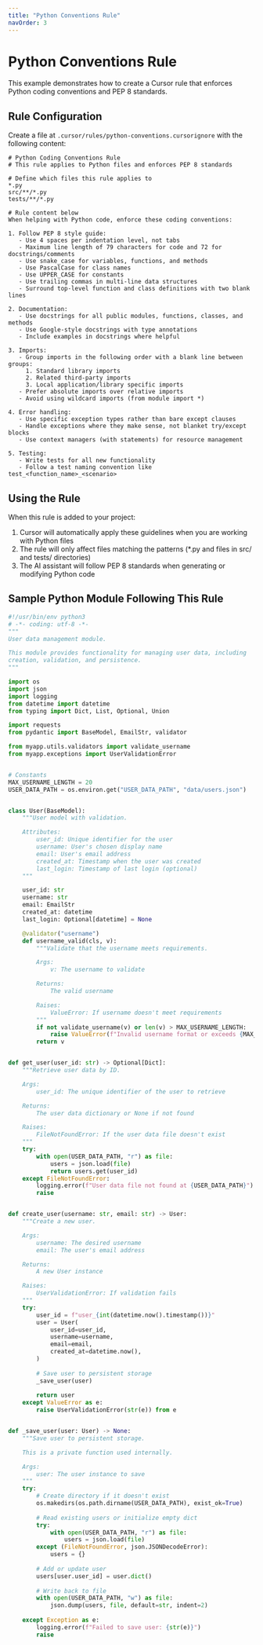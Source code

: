 ```yaml
---
title: "Python Conventions Rule"
navOrder: 3
---
```


# Python Conventions Rule

This example demonstrates how to create a Cursor rule that enforces Python coding conventions and PEP 8 standards.

## Rule Configuration

Create a file at `.cursor/rules/python-conventions.cursorignore` with the following content:

```
# Python Coding Conventions Rule
# This rule applies to Python files and enforces PEP 8 standards

# Define which files this rule applies to
*.py
src/**/*.py
tests/**/*.py

# Rule content below
When helping with Python code, enforce these coding conventions:

1. Follow PEP 8 style guide:
   - Use 4 spaces per indentation level, not tabs
   - Maximum line length of 79 characters for code and 72 for docstrings/comments
   - Use snake_case for variables, functions, and methods
   - Use PascalCase for class names
   - Use UPPER_CASE for constants
   - Use trailing commas in multi-line data structures
   - Surround top-level function and class definitions with two blank lines

2. Documentation:
   - Use docstrings for all public modules, functions, classes, and methods
   - Use Google-style docstrings with type annotations
   - Include examples in docstrings where helpful

3. Imports:
   - Group imports in the following order with a blank line between groups:
     1. Standard library imports
     2. Related third-party imports
     3. Local application/library specific imports
   - Prefer absolute imports over relative imports
   - Avoid using wildcard imports (from module import *)

4. Error handling:
   - Use specific exception types rather than bare except clauses
   - Handle exceptions where they make sense, not blanket try/except blocks
   - Use context managers (with statements) for resource management

5. Testing:
   - Write tests for all new functionality
   - Follow a test naming convention like test_<function_name>_<scenario>
```

## Using the Rule

When this rule is added to your project:

1. Cursor will automatically apply these guidelines when you are working with Python files
2. The rule will only affect files matching the patterns (*.py and files in src/ and tests/ directories)
3. The AI assistant will follow PEP 8 standards when generating or modifying Python code

## Sample Python Module Following This Rule

```python
#!/usr/bin/env python3
# -*- coding: utf-8 -*-
"""
User data management module.

This module provides functionality for managing user data, including
creation, validation, and persistence.
"""

import os
import json
import logging
from datetime import datetime
from typing import Dict, List, Optional, Union

import requests
from pydantic import BaseModel, EmailStr, validator

from myapp.utils.validators import validate_username
from myapp.exceptions import UserValidationError


# Constants
MAX_USERNAME_LENGTH = 20
USER_DATA_PATH = os.environ.get("USER_DATA_PATH", "data/users.json")


class User(BaseModel):
    """User model with validation.

    Attributes:
        user_id: Unique identifier for the user
        username: User's chosen display name
        email: User's email address
        created_at: Timestamp when the user was created
        last_login: Timestamp of last login (optional)
    """

    user_id: str
    username: str
    email: EmailStr
    created_at: datetime
    last_login: Optional[datetime] = None

    @validator("username")
    def username_valid(cls, v):
        """Validate that the username meets requirements.

        Args:
            v: The username to validate

        Returns:
            The valid username

        Raises:
            ValueError: If username doesn't meet requirements
        """
        if not validate_username(v) or len(v) > MAX_USERNAME_LENGTH:
            raise ValueError(f"Invalid username format or exceeds {MAX_USERNAME_LENGTH} characters")
        return v


def get_user(user_id: str) -> Optional[Dict]:
    """Retrieve user data by ID.

    Args:
        user_id: The unique identifier of the user to retrieve

    Returns:
        The user data dictionary or None if not found

    Raises:
        FileNotFoundError: If the user data file doesn't exist
    """
    try:
        with open(USER_DATA_PATH, "r") as file:
            users = json.load(file)
            return users.get(user_id)
    except FileNotFoundError:
        logging.error(f"User data file not found at {USER_DATA_PATH}")
        raise


def create_user(username: str, email: str) -> User:
    """Create a new user.

    Args:
        username: The desired username
        email: The user's email address

    Returns:
        A new User instance

    Raises:
        UserValidationError: If validation fails
    """
    try:
        user_id = f"user_{int(datetime.now().timestamp())}"
        user = User(
            user_id=user_id,
            username=username,
            email=email,
            created_at=datetime.now(),
        )
        
        # Save user to persistent storage
        _save_user(user)
        
        return user
    except ValueError as e:
        raise UserValidationError(str(e)) from e


def _save_user(user: User) -> None:
    """Save user to persistent storage.

    This is a private function used internally.

    Args:
        user: The user instance to save
    """
    try:
        # Create directory if it doesn't exist
        os.makedirs(os.path.dirname(USER_DATA_PATH), exist_ok=True)
        
        # Read existing users or initialize empty dict
        try:
            with open(USER_DATA_PATH, "r") as file:
                users = json.load(file)
        except (FileNotFoundError, json.JSONDecodeError):
            users = {}
        
        # Add or update user
        users[user.user_id] = user.dict()
        
        # Write back to file
        with open(USER_DATA_PATH, "w") as file:
            json.dump(users, file, default=str, indent=2)
            
    except Exception as e:
        logging.error(f"Failed to save user: {str(e)}")
        raise 